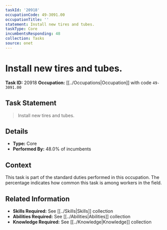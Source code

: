 ```yaml
---
taskId: '20918'
occupationCode: 49-3091.00
occupationTitle: ''
statement: Install new tires and tubes.
taskType: Core
incumbentsResponding: 48
collection: Tasks
source: onet
---
```

# Install new tires and tubes.

**Task ID:** 20918
**Occupation:** [[../Occupations|Occupation]] with code `49-3091.00`

## Task Statement

> Install new tires and tubes.

## Details

- **Type:** Core
- **Performed By:** 48.0% of incumbents

## Context

This task is part of the standard duties performed in this occupation. The percentage indicates how common this task is among workers in the field.

## Related Information

- **Skills Required:** See [[../Skills|Skills]] collection
- **Abilities Required:** See [[../Abilities|Abilities]] collection
- **Knowledge Required:** See [[../Knowledge|Knowledge]] collection
